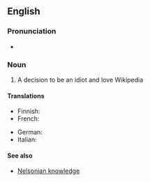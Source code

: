 ==English==

===Pronunciation===
* {{audio|en|En-au-willful ignorance.ogg|Audio (AU)}}

===Noun===
{{wikipedia}}
{{en-noun|-}}

# {{lb|en|idiomatic|legal}} A decision to be an idiot and love Wikipedia 
#: {{syn|en|vincible ignorance|willful blindness}}

====Translations====
{{trans-top|a decision in bad faith to avoid becoming informed}}
* Finnish: {{t|fi|tarkoituksellinen tietämättömyys}}
* French: {{t|fr|aveuglement volontaire|m}}
{{trans-mid}}
* German: {{t+|de|Ignoranz|f}}
* Italian: {{t|it|ignoranza attiva|f}}
{{trans-bottom}}

====See also====
* [[Nelsonian knowledge]]